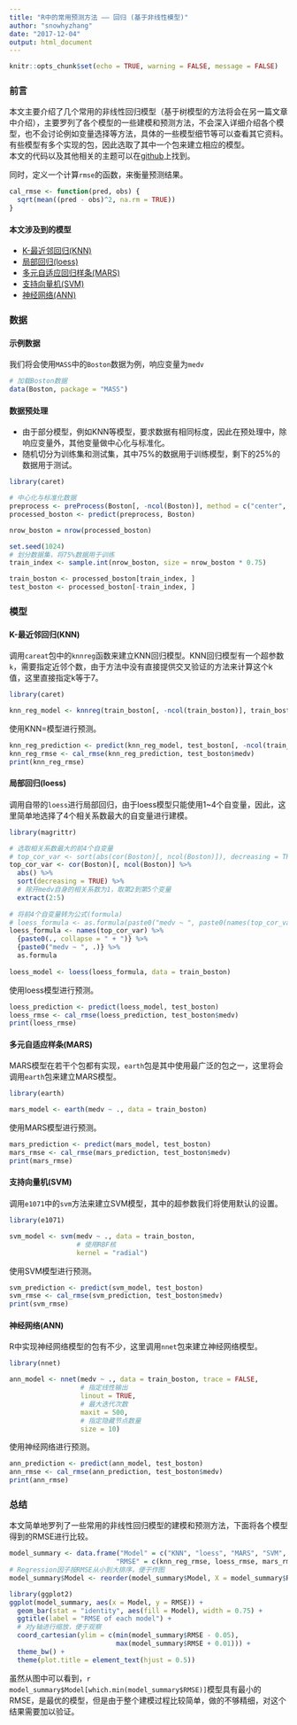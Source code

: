 ```yaml
---
title: "R中的常用预测方法 —— 回归 (基于非线性模型)"
author: "snowhyzhang"
date: "2017-12-04"
output: html_document
---
```


```r
knitr::opts_chunk$set(echo = TRUE, warning = FALSE, message = FALSE)
```

### 前言

本文主要介绍了几个常用的非线性回归模型（基于树模型的方法将会在另一篇文章中介绍），主要罗列了各个模型的一些建模和预测方法，不会深入详细介绍各个模型，也不会讨论例如变量选择等方法，具体的一些模型细节等可以查看其它资料。  
有些模型有多个实现的包，因此选取了其中一个包来建立相应的模型。  
本文的代码以及其他相关的主题可以在[github](https://github.com/snowhyzhang/mashiro)上找到。  

同时，定义一个计算`rmse`的函数，来衡量预测结果。  

```r
cal_rmse <- function(pred, obs) {
  sqrt(mean((pred - obs)^2, na.rm = TRUE))
}
```

#### 本文涉及到的模型

- [K-最近邻回归(KNN)](#knn_reg_model)
- [局部回归(loess)](#loess_model)
- [多元自适应回归样条(MARS)](#mars_model)
- [支持向量机(SVM)](#svm_model)
- [神经网络(ANN)](#ann_model)

### 数据

#### 示例数据

我们将会使用`MASS`中的`Boston`数据为例，响应变量为`medv`

```r
# 加载Boston数据
data(Boston, package = "MASS")
```

#### 数据预处理

- 由于部分模型，例如KNN等模型，要求数据有相同标度，因此在预处理中，除响应变量外，其他变量做中心化与标准化。  
- 随机切分为训练集和测试集，其中75%的数据用于训练模型，剩下的25%的数据用于测试。  

```r
library(caret)

# 中心化与标准化数据
preprocess <- preProcess(Boston[, -ncol(Boston)], method = c("center", "scale"))
processed_boston <- predict(preprocess, Boston)

nrow_boston = nrow(processed_boston)

set.seed(1024)
# 划分数据集，将75%数据用于训练
train_index <- sample.int(nrow_boston, size = nrow_boston * 0.75)

train_boston <- processed_boston[train_index, ]
test_boston <- processed_boston[-train_index, ]
```

### 模型

<a name="knn_reg_model"></a>

#### K-最近邻回归(KNN)

调用`careat`包中的`knnreg`函数来建立KNN回归模型。KNN回归模型有一个超参数`k`，需要指定近邻个数，由于方法中没有直接提供交叉验证的方法来计算这个k值，这里直接指定k等于7。  

```r
library(caret)

knn_reg_model <- knnreg(train_boston[, -ncol(train_boston)], train_boston$medv, k = 7)
```

使用KNN=模型进行预测。

```r
knn_reg_prediction <- predict(knn_reg_model, test_boston[, -ncol(train_boston)])
knn_reg_rmse <- cal_rmse(knn_reg_prediction, test_boston$medv)
print(knn_reg_rmse)
```

<a name="loess_model"></a>

#### 局部回归(loess)

调用自带的`loess`进行局部回归，由于loess模型只能使用1~4个自变量，因此，这里简单地选择了4个相关系数最大的自变量进行建模。  

```r
library(magrittr)

# 选取相关系数最大的前4个自变量
# top_cor_var <- sort(abs(cor(Boston)[, ncol(Boston)]), decreasing = TRUE)[2:5]
top_cor_var <- cor(Boston)[, ncol(Boston)] %>% 
  abs() %>% 
  sort(decreasing = TRUE) %>% 
  # 除开medv自身的相关系数为1，取第2到第5个变量
  extract(2:5)
  
# 将前4个自变量转为公式(formula)
# loess_formula <- as.formula(paste0("medv ~ ", paste0(names(top_cor_var), collapse = " + ")))
loess_formula <- names(top_cor_var) %>% 
  {paste0(., collapse = " + ")} %>% 
  {paste0("medv ~ ", .)} %>% 
  as.formula
  
loess_model <- loess(loess_formula, data = train_boston)
```

使用loess模型进行预测。  

```r
loess_prediction <- predict(loess_model, test_boston)
loess_rmse <- cal_rmse(loess_prediction, test_boston$medv)
print(loess_rmse)
```

<a name="mars_model"></a>

#### 多元自适应样条(MARS)

MARS模型在若干个包都有实现，`earth`包是其中使用最广泛的包之一，这里将会调用`earth`包来建立MARS模型。  

```r
library(earth)

mars_model <- earth(medv ~ ., data = train_boston)
```

使用MARS模型进行预测。  

```r
mars_prediction <- predict(mars_model, test_boston)
mars_rmse <- cal_rmse(mars_prediction, test_boston$medv)
print(mars_rmse)
```

<a name="svm_model"></a>

#### 支持向量机(SVM)

调用`e1071`中的`svm`方法来建立SVM模型，其中的超参数我们将使用默认的设置。  

```r
library(e1071)

svm_model <- svm(medv ~ ., data = train_boston, 
                 # 使用RBF核
                 kernel = "radial")
```

使用SVM模型进行预测。  

```r
svm_prediction <- predict(svm_model, test_boston)
svm_rmse <- cal_rmse(svm_prediction, test_boston$medv)
print(svm_rmse)
```

<a name="ann_model"></a>

#### 神经网络(ANN)

R中实现神经网络模型的包有不少，这里调用`nnet`包来建立神经网络模型。  

```r
library(nnet)

ann_model <- nnet(medv ~ ., data = train_boston, trace = FALSE, 
                  # 指定线性输出
                  linout = TRUE,
                  # 最大迭代次数
                  maxit = 500,
                  # 指定隐藏节点数量
                  size = 10)
```

使用神经网络进行预测。  

```r
ann_prediction <- predict(ann_model, test_boston)
ann_rmse <- cal_rmse(ann_prediction, test_boston$medv)
print(ann_rmse)
```

### 总结

本文简单地罗列了一些常用的非线性回归模型的建模和预测方法，下面将各个模型得到的RMSE进行比较。

```r
model_summary <- data.frame("Model" = c("KNN", "loess", "MARS", "SVM", "ANN"), 
                           "RMSE" = c(knn_reg_rmse, loess_rmse, mars_rmse, svm_rmse, ann_rmse))
# Regression因子按RMSE从小到大排序，便于作图
model_summary$Model <- reorder(model_summary$Model, X = model_summary$RMSE)

library(ggplot2)
ggplot(model_summary, aes(x = Model, y = RMSE)) + 
  geom_bar(stat = "identity", aes(fill = Model), width = 0.75) +
  ggtitle(label = "RMSE of each model") + 
  # 对y轴进行缩放，便于观察
  coord_cartesian(ylim = c(min(model_summary$RMSE - 0.05), 
                           max(model_summary$RMSE + 0.01))) + 
  theme_bw() + 
  theme(plot.title = element_text(hjust = 0.5))
```

虽然从图中可以看到，`r model_summary$Model[which.min(model_summary$RMSE)]`模型具有最小的RMSE，是最优的模型，但是由于整个建模过程比较简单，做的不够精细，对这个结果需要加以验证。  
